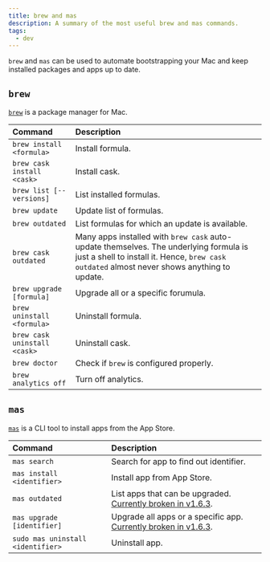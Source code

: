 ```yaml
---
title: brew and mas
description: A summary of the most useful brew and mas commands.
tags:
  - dev
---
```


`brew` and `mas` can be used to automate bootstrapping your Mac and keep
installed packages and apps up to date.

## `brew`

[`brew`](https://brew.sh/) is a package manager for Mac.

| Command                      | Description                                                                                                                                                                           |
| :--------------------------- | :------------------------------------------------------------------------------------------------------------------------------------------------------------------------------------ |
| `brew install <formula>`     | Install formula.                                                                                                                                                                      |
| `brew cask install <cask>`   | Install cask.                                                                                                                                                                         |
| `brew list [--versions]`     | List installed formulas.                                                                                                                                                              |
| `brew update`                | Update list of formulas.                                                                                                                                                              |
| `brew outdated`              | List formulas for which an update is available.                                                                                                                                       |
| `brew cask outdated`         | Many apps installed with `brew cask` auto-update themselves. The underlying formula is just a shell to install it. Hence, `brew cask outdated` almost never shows anything to update. |
| `brew upgrade [formula]`     | Upgrade all or a specific forumula.                                                                                                                                                   |
| `brew uninstall <formula>`   | Uninstall formula.                                                                                                                                                                    |
| `brew cask uninstall <cask>` | Uninstall cask.                                                                                                                                                                       |
| `brew doctor`                | Check if `brew` is configured properly.                                                                                                                                               |
| `brew analytics off`         | Turn off analytics.                                                                                                                                                                   |

## `mas`

[`mas`](https://github.com/mas-cli/mas) is a CLI tool to install apps from the
App Store.

| Command                           | Description                                                                                                  |
| :-------------------------------- | :----------------------------------------------------------------------------------------------------------- |
| `mas search`                      | Search for app to find out identifier.                                                                       |
| `mas install <identifier>`        | Install app from App Store.                                                                                  |
| `mas outdated`                    | List apps that can be upgraded. [Currently broken in v1.6.3](https://github.com/mas-cli/mas/issues/252).     |
| `mas upgrade [identifier]`        | Upgrade all apps or a specific app. [Currently broken in v1.6.3](https://github.com/mas-cli/mas/issues/252). |
| `sudo mas uninstall <identifier>` | Uninstall app.                                                                                               |
